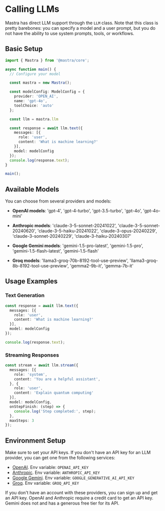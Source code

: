 # Calling LLMs

Mastra has direct LLM support through the `LLM` class. Note that this class is pretty barebones: you can specify a model and a user prompt, but you do not have the ability to use system prompts, tools, or workflows.

## Basic Setup

```typescript
import { Mastra } from '@mastra/core';

async function main() {
  // Configure your model

  const mastra = new Mastra();

  const modelConfig: ModelConfig = {
    provider: 'OPEN_AI',
    name: 'gpt-4o',
    toolChoice: 'auto'
  };

  const llm = mastra.llm

  const response = await llm.text({
    messages: [{
      role: 'user',
      content: 'What is machine learning?'
    }],
    model: modelConfig
  });
  console.log(response.text);
}

main();
```

## Available Models

You can choose from several providers and models: 

* **OpenAI models**: 'gpt-4', 'gpt-4-turbo', 'gpt-3.5-turbo', 'gpt-4o', 'gpt-4o-mini'

* **Anthropic models**: 'claude-3-5-sonnet-20241022', 'claude-3-5-sonnet-20240620', 'claude-3-5-haiku-20241022', 'claude-3-opus-20240229', 'claude-3-sonnet-20240229', 'claude-3-haiku-20240307'

* **Google Gemini models**: 'gemini-1.5-pro-latest', 'gemini-1.5-pro', 'gemini-1.5-flash-latest', 'gemini-1.5-flash'

* **Groq models**: 'llama3-groq-70b-8192-tool-use-preview', 'llama3-groq-8b-8192-tool-use-preview', 'gemma2-9b-it', 'gemma-7b-it'

## Usage Examples

### Text Generation

```typescript
const response = await llm.text({
  messages: [{
    role: 'user',
    content: 'What is machine learning?'
  }],
  model: modelConfig
});

console.log(response.text);
```

### Streaming Responses

```typescript
const stream = await llm.stream({
  messages: [{
    role: 'system',
    content: 'You are a helpful assistant',
  }, {
    role: 'user',
    content: 'Explain quantum computing'
  }],
  model: modelConfig,
  onStepFinish: (step) => {
    console.log('Step completed:', step);
  },
  maxSteps: 3
});
```

## Environment Setup

Make sure to set your API keys. If you don't have an API key for an LLM provider, you can get one from the following services:

- [OpenAI](https://platform.openai.com/). Env variable: `OPENAI_API_KEY`
- [Anthropic](https://console.anthropic.com/settings/keys). Env variable: `ANTHROPIC_API_KEY`
- [Google Gemini](https://ai.google.dev/gemini-api/docs). Env variable: `GOOGLE_GENERATIVE_AI_API_KEY`
- [Groq](https://console.groq.com/keys). Env variable: `GROQ_API_KEY`

If you don't have an account with these providers, you can sign up and get an API key. OpenAI and Anthropic require a credit card to get an API key. Gemini does not and has a generous free tier for its API.